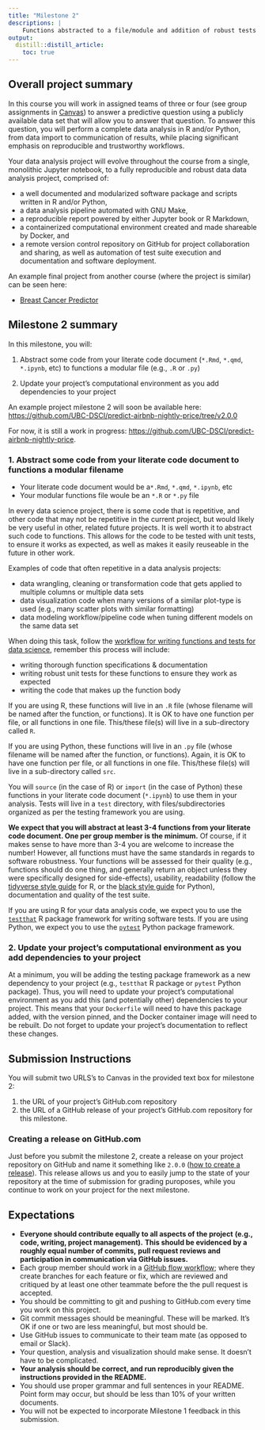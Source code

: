 ```yaml
---
title: "Milestone 2"
descriptions: |
    Functions abstracted to a file/module and addition of robust tests (`reduced.ipynb`, `.R` & `test_*.R`, function documentation)
output:
  distill::distill_article:
    toc: true
---
```


## Overall project summary

In this course you will work in assigned teams of three or four
(see group assignments in [Canvas](https://canvas.ubc.ca))
to answer a predictive question using a publicly available data set
that will allow you to answer that question.
To answer this question,
you will perform a complete data analysis in R and/or Python,
from data import to communication of results,
while placing significant emphasis on reproducible and trustworthy workflows.

Your data analysis project will evolve throughout the course from a single,
monolithic Jupyter notebook,
to a fully reproducible and robust data data analysis project, comprised of:

- a well documented and modularized software package and scripts written in R and/or Python,
- a data analysis pipeline automated with GNU Make,
- a reproducible report powered by either Jupyter book or R Markdown,
- a containerized computational environment created and made shareable by Docker, and
- a remote version control repository on GitHub for project collaboration and sharing,
  as well as automation of test suite execution and documentation and software deployment.

An example final project from another course (where the project is similar) can be seen here:

- [Breast Cancer Predictor](https://github.com/ttimbers/breast_cancer_predictor)

## Milestone 2 summary

In this milestone, you will:

1. Abstract some code from your literate code document (`*.Rmd`, `*.qmd`, `*.ipynb`, etc)
   to functions a modular file (e.g., `.R` or `.py`)

2. Update your project's computational environment as you add dependencies to your project

An example project milestone 2 will soon be available here:
[https://github.com/UBC-DSCI/predict-airbnb-nightly-price/tree/v2.0.0](https://github.com/UBC-DSCI/predict-airbnb-nightly-price/tree/v2.0.0)

For now, it is still a work in progress:
[https://github.com/UBC-DSCI/predict-airbnb-nightly-price](https://github.com/UBC-DSCI/predict-airbnb-nightly-price).

### 1. Abstract some code from your literate code document to functions a modular filename

- Your literate code document would be a`*.Rmd`, `*.qmd`, `*.ipynb`, etc
- Your modular functions file woule be an `*.R` or `*.py` file

In every data science project, there is some code that is repetitive,
and other code that may not be repetitive in the current project,
but would likely be very useful in other, related future projects.
It is well worth it to abstract such code to functions.
This allows for the code to be tested with unit tests, to ensure it works as expected,
as well as makes it easily reuseable in the future in other work.

Examples of code that often repetitive in a data analysis projects:

- data wrangling, cleaning or transformation code that gets applied to multiple columns or multiple data sets
- data visualization code when many versions of a similar plot-type is used
  (e.g., many scatter plots with similar formatting)
- data modeling workflow/pipeline code when tuning different models on the same data set

When doing this task,
follow the
[workflow for writing functions and tests for data science](https://ubc-dsci.github.io/reproducible-and-trustworthy-workflows-for-data-science/materials/lectures/06-intro-to-testing-code.html#workflow-for-writing-functions-and-tests-for-data-science),
remember this process will include:

  - writing thorough function specifications & documentation
  - writing robust unit tests for these functions to ensure they work as expected
  - writing the code that makes up the function body

If you are using R, these functions will live in an `.R` file
(whose filename will be named after the function, or functions).
It is OK to have one function per file, or all functions in one file.
This/these file(s) will live in a sub-directory called `R`.

If you are using Python, these functions will live in an `.py` file
(whose filename will be named after the function, or functions).
Again, it is OK to have one function per file, or all functions in one file.
This/these file(s) will live in a sub-directory called `src`.

You will `source` (in the case of R) or `import` (in the case of Python)
these functions in your literate code document (`*.ipynb`) to use them in your analysis.
Tests will live in a `test` directory, with files/subdirectories organized as per the testing framework you are using.

**We expect that you will abstract at least 3-4 functions from your literate code document.
One per group member is the minimum.**
Of course, if it makes sense to have more than 3-4 you are welcome to increase the number!
However, all functions must have the same standards in regards to software robustness.
Your functions will be assessed for their quality
(e.g., functions should do one thing,
and generally return an object unless they were specifically designed for side-effects),
usability,
readability (follow the [tidyverse style guide](https://style.tidyverse.org/) for R,
or the [black style guide](https://black.readthedocs.io/en/stable/the_black_code_style/index.html) for Python),
documentation and quality of the test suite.

If you are using R for your data analysis code,
we expect you to use the [`testthat`](https://testthat.r-lib.org/) R package framework for writing software tests.
If you are using Python, we expect you to use the [`pytest`](https://docs.pytest.org/en/7.0.x/) Python package framework.

### 2. Update your project's computational environment as you add dependencies to your project

At a minimum, you will be adding the testing package framework as a new dependency to your project
(e.g., `testthat` R package or `pytest` Python package).
Thus, you will need to update your project's computational environment
as you add this (and potentially other) dependencies to your project.
This means that your `Dockerfile` will need to have this package added, with the version pinned,
and the Docker container image will need to be rebuilt.
Do not forget to update your project's documentation to reflect these changes.

## Submission Instructions

You will submit two URLS's to Canvas in the provided text box for milestone 2:

1. the URL of your project's GitHub.com repository
2. the URL of a GitHub release of your project's GitHub.com repository for this milestone.

### Creating a release on GitHub.com

Just before you submit the milestone 2,
create a release on your project repository on GitHub and name it something like `2.0.0`
([how to create a release](https://docs.github.com/en/repositories/releasing-projects-on-github/managing-releases-in-a-repository#creating-a-release)).
This release allows us and you to easily jump to the state of your repository at the time of submission for grading puroposes,
while you continue to work on your project for the next milestone.

## Expectations

- **Everyone should contribute equally to all aspects of the project**
  **(e.g., code, writing, project management).**
  **This should be evidenced by a roughly equal number of commits,**
  **pull request reviews and participation in communication via GitHub issues.**
- Each group member should work in a
  [GitHub flow workflow](https://docs.github.com/en/get-started/quickstart/github-flow);
  where they create branches for each feature or fix,
  which are reviewed and critiqued by at least one other teammate
  before the the pull request is accepted.
- You should be committing to git and pushing to GitHub.com every time you work on this project.
- Git commit messages should be meaningful. These will be marked.
  It's OK if one or two are less meaningful, but most should be.
- Use GitHub issues to communicate to their team mate (as opposed to email or Slack).
- Your question, analysis and visualization should make sense. It doesn't have to be complicated.
- **Your analysis should be correct, and run reproducibly given the instructions provided in the README.**
- You should use proper grammar and full sentences in your README.
  Point form may occur, but should be less than 10% of your written documents.
- You will not be expected to incorporate Milestone 1 feedback in this submission.
